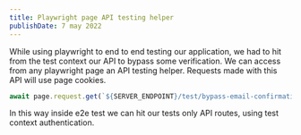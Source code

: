 ```yaml
---
title: Playwright page API testing helper
publishDate: 7 may 2022
---
```


While using playwright to end to end testing our application, we had to hit from the test context our API to bypass some verification.
We can access from any playwright page an API testing helper. Requests made with this API will use page cookies.

```ts
await page.request.get(`${SERVER_ENDPOINT}/test/bypass-email-confirmation`);
```

In this way inside e2e test we can hit our tests only API routes, using test context authentication.
